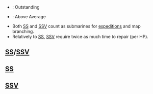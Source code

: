 {{For|a table where identical values are grouped|{{BASEPAGENAME}}}}

*{{color|lime|Green}}: Outstanding
*{{color|gold|Yellow}}: Above Average

*Both [[Glossary#Class_classification|SS]] and [[Glossary#Class_classification|SSV]] count as submarines for [[expeditions]] and map branching.
*Relatively to [[Glossary#Class_classification|SS]], [[Glossary#Class_classification|SSV]] require twice as much time to repair (per HP).

==[[Glossary#Class_classification|SS]]/[[Glossary#Class_classification|SSV]]==
{{EliteShipsKaiSortable
|I-13/Kai
|I-14/Kai
|I-400/Kai
|I-401/Kai
|I-168/Kai
|I-8
|I-8/Kai
|I-19
|I-19/Kai
|I-26
|I-26/Kai
|I-47/Kai
|I-58
|I-58/Kai
|Maruyu/Kai
|U-511/Kai
|Ro-500
|Luigi Torelli/Kai
|UIT-25
|I-504
|I-8_notes = Remodels into [[Glossary#Class_classification|SSV]]
|I-19_notes = Remodels into [[Glossary#Class_classification|SSV]]
|I-26_notes = Remodels into [[Glossary#Class_classification|SSV]]
|I-58_notes = Remodels into [[Glossary#Class_classification|SSV]]
|Maruyu/Kai_notes = Buildable via [[Construction#Large Ship Construction|LSC]]<br>Can be used for [[Modernization#Luck|Luck Modernization]].
|Ro-500_notes = [[U-511]] second remodel
|UIT-25_notes = [[Luigi Torelli]] second remodel
|I-504_notes = [[Luigi Torelli]] third remodel
|I-13/Kai_notes = 3 equipment slots.
|I-14/Kai_notes = 3 equipment slots.
|I-401_notes = Buildable via [[Construction#Large Ship Construction|LSC]]
|I-13/Kai_notes_highlight = outstanding
|I-14/Kai_notes_highlight = outstanding

|torpedo_good = 82
|torpedo_outstanding = 87
|night_battle = true
|night_battle_good = 82
|night_battle_outstanding = 90
|los_good = 39
|los_outstanding = 44
|hp_good = 18
|hp_outstanding = 22
|armor_good = 19
|armor_outstanding = 23
|evasion_good = 49
|evasion_outstanding = 59
|aircraft_good = 1
|aircraft_outstanding = 5
|aircraft_slot_good = 2
|luck_good = 19
|luck_outstanding = 35
|fuel_good = 10
|fuel_outstanding = 5
|fuel_operator = <
|ammo_good = 25
|ammo_outstanding = 20
|ammo_operator = <
|reference_type = 2
}}

==[[Glossary#Class_classification|SS]]==
{{clear}}<div class="mw-collapsible mw-collapsed">
{{EliteShipsKaiSortable
|I-168/Kai
|I-8
|I-19
|I-26
|I-47/Kai
|I-58
|Maruyu/Kai
|U-511/Kai
|Ro-500
|Luigi Torelli/Kai
|UIT-25
|I-504
|I-8_notes = Remodels into [[Glossary#Class_classification|SSV]]
|I-19_notes = Remodels into [[Glossary#Class_classification|SSV]]
|I-26_notes = Remodels into [[Glossary#Class_classification|SSV]]
|I-58_notes = Remodels into [[Glossary#Class_classification|SSV]]
|Maruyu/Kai_notes = Buildable via [[Construction#Large Ship Construction|LSC]]<br>1 equipment slot.<br>Used for [[Modernization#Luck|Luck Modernization]].
|Ro-500_notes = [[U-511]] second remodel
|UIT-25_notes = [[Luigi Torelli]] second remodel
|I-504_notes = [[Luigi Torelli]] third remodel


|torpedo_good = 82
|torpedo_outstanding = 87
|night_battle = true
|night_battle_good = 82
|night_battle_outstanding = 90
|los_good = 39
|los_outstanding = 44
|hp_good = 18
|hp_outstanding = 22
|armor_good = 19
|armor_outstanding = 23
|evasion_good = 49
|evasion_outstanding = 59
|aircraft_good = 1
|aircraft_outstanding = 5
|aircraft_slot_good = 2
|luck_good = 19
|luck_outstanding = 35
|fuel_good = 10
|fuel_outstanding = 5
|fuel_operator = <
|ammo_good = 25
|ammo_outstanding = 20
|ammo_operator = <
|reference_type = 2
}}
</div>{{clear}}

==[[Glossary#Class_classification|SSV]]==
{{clear}}<div class="mw-collapsible mw-collapsed">
{{EliteShipsKaiSortable
|I-13/Kai
|I-14/Kai
|I-400/Kai
|I-401/Kai
|I-8/Kai
|I-19/Kai
|I-26/Kai
|I-58/Kai
|I-13/Kai_notes = 3 equipment slots.
|I-14/Kai_notes = 3 equipment slots.
|I-401_notes = Buildable via [[Construction#Large Ship Construction|LSC]]
|I-13/Kai_notes_highlight = outstanding
|I-14/Kai_notes_highlight = outstanding

|torpedo_good = 82
|torpedo_outstanding = 87
|night_battle = true
|night_battle_good = 82
|night_battle_outstanding = 90
|los_good = 39
|los_outstanding = 44
|hp_good = 18
|hp_outstanding = 22
|armor_good = 19
|armor_outstanding = 23
|evasion_good = 49
|evasion_outstanding = 59
|aircraft_good = 1
|aircraft_outstanding = 5
|aircraft_slot_good = 2
|luck_good = 19
|luck_outstanding = 35
|fuel_good = 10
|fuel_outstanding = 5
|fuel_operator = <
|ammo_good = 25
|ammo_outstanding = 20
|ammo_operator = <
|reference_type = 2
}}
</div>